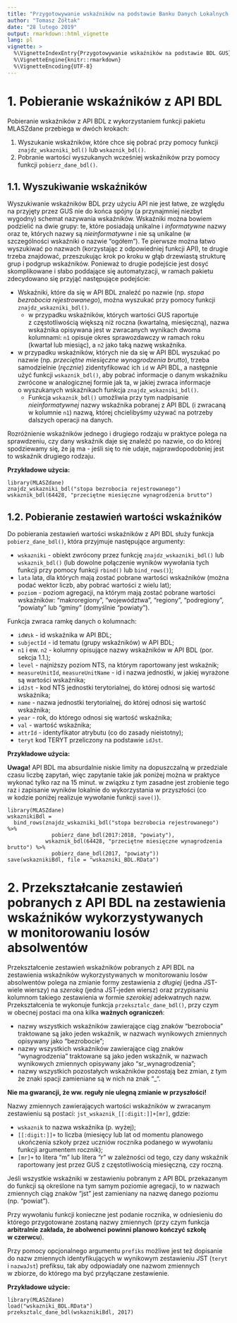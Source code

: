 ```yaml
---
title: "Przygotowywanie wskaźników na podstawie Banku Danych Lokalnych GUS"
author: "Tomasz Żółtak"
date: "28 lutego 2019"
output: rmarkdown::html_vignette
lang: pl
vignette: >
  %\VignetteIndexEntry{Przygotowywanie wskaźników na podstawie BDL GUS}
  %\VignetteEngine{knitr::rmarkdown}
  %\VignetteEncoding{UTF-8}
---
```


# 1. Pobieranie wskaźników z API BDL

Pobieranie wskaźników z API BDL z wykorzystaniem funkcji pakietu MLASZdane przebiega w dwóch krokach:

  1. Wyszukanie wskaźników, które chce się pobrać przy pomocy funkcji `znajdz_wskazniki_bdl()` lub `wskaznik_bdl()`.
  2. Pobranie wartości wyszukanych wcześniej wskaźników przy pomocy funkcji `pobierz_dane_bdl()`.
  
## 1.1. Wyszukiwanie wskaźników

Wyszukiwanie wskaźników BDL przy użyciu API nie jest łatwe, ze względu na przyjęty przez GUS nie do końca spójny (a przynajmniej niezbyt wygodny) schemat nazywania wskaźników. Wskaźniki można bowiem podzielić na dwie grupy: te, które posiadają unikalne i *informatywne* nazwy oraz te, których nazwy są *nieinformatywne* i nie są unikalne (w szczególności wskaźniki o nazwie "ogółem"). Te pierwsze można łatwo wyszukiwać po nazwach (korzystając z odpowiedniej funkcji API), te drugie trzeba znajdować, przeszukując krok po kroku w głąb drzewiastą strukturę grup i podgrup wskaźników. Ponieważ to drugie podejście jest dosyć skomplikowane i słabo poddające się automatyzacji, w ramach pakietu zdecydowano się przyjąć następujące podejście:

  + Wskaźniki, które da się w API BDL znaleźć po nazwie (np. *stopa bezrobocia rejestrowanego*), można wyszukać przy pomocy funkcji `znajdz_wskazniki_bdl()`.
    + w przypadku wskaźników, których wartości GUS raportuje z częstotliwością większą niż roczna (kwartalną, miesięczną), nazwa wskaźnika opisywana jest w zwracanych wynikach dwoma kolumnami: `n1` opisuje okres sprawozdawczy w ramach roku (kwartał lub miesiąc), a `n2 ` jako taką nazwę wskaźnika.
  + w przypadku wskaźników, których nie da się w API BDL wyszukać po nazwie (np. *przeciętne miesięczne wynagrodzenia brutto*), trzeba samodzielnie (*ręcznie*) zidentyfikować ich `id` w API BDL, a następnie użyć funkcji `wskaznik_bdl()`, aby pobrać informacje o danym wskaźniku zwrócone w analogicznej formie jak ta, w jakiej zwraca informacje o wyszukanych wskaźnikach funkcja `znajdz_wskazniki_bdl()`.
    + Funkcja `wskaznik_bdl()` umożliwia przy tym nadpisanie *nieinformatywnej* nazwy wskaźnika pobranej z API BDL (i zwracaną w kolumnie `n1`) nazwą, której chcielibyśmy używać na potrzeby dalszych operacji na danych.
  
Rozróżnienie wskaźników jednego i drugiego rodzaju w praktyce polega na sprawdzeniu, czy dany wskaźnik daje się znaleźć po nazwie, co do której spodziewamy się, że ją ma - jeśli się to nie udaje, najprawdopodobniej jest to wskaźnik drugiego rodzaju.

**Przykładowe użycia:**

```
library(MLASZdane)
znajdz_wskazniki_bdl("stopa bezrobocia rejestrowanego")
wskaznik_bdl(64428, "przeciętne miesięczne wynagrodzenia brutto")
```

## 1.2. Pobieranie zestawień wartości wskaźników

Do pobierania zestawień wartości wskaźników z API BDL służy funkcja `pobierz_dane_bdl()`, która przyjmuje następujące argumenty:

  + `wskazniki` - obiekt zwrócony przez funkcję `znajdz_wskazniki_bdl()` lub `wskaznik_bdl()` (lub dowolne połączenie wyników wywołania tych funkcji przy pomocy funkcji `rbind()` lub `bind_rows()`);
  + `lata` lata, dla których mają zostać pobrane wartości wskaźników (można podać wektor liczb, aby pobrać wartości z wielu lat);
  + `poziom` - poziom agregacji, na którym mają zostać pobrane wartości wskaźników: "makroregiony", "województwa", "regiony", "podregiony", "powiaty" lub "gminy" (domyślnie "powiaty").

Funkcja zwraca ramkę danych o kolumnach:

 + `idWsk` - id wskaźnika w API BDL;
 + `subjectId` - id tematu (grupy wskaźników) w API BDL;
 + `n1` i ew. `n2` - kolumny opisujące nazwy wskaźników w API BDL (por. sekcja 1.1.);
 + `level` - najniższy poziom NTS, na którym raportowany jest wskaźnik;
 + `measureUnitId`, `measureUnitName` - id i nazwa jednostki, w jakiej wyrażone są wartości wskaźnika;
 + `idJst` - kod NTS jednostki terytorialnej, do której odnosi się wartość wskaźnika;
 + `name` - nazwa jednostki terytorialnej, do której odnosi się wartość wskaźnika;
 + `year` - rok, do którego odnosi się wartość wskaźnika;
 + `val` - wartość wskaźnika;
 + `attrId` - identyfikator atrybutu (co do zasady nieistotny);
 + `teryt` kod TERYT przeliczony na podstawie `idJst`.

**Przykładowe użycia:**

**Uwaga!** API BDL ma absurdalnie niskie limity na dopuszczalną w przedziale czasu liczbę zapytań, więc zapytanie takie jak poniżej można w praktyce wykonać tylko raz na 15 minut. w związku z tym zasadne jest zrobienie tego raz i zapisanie wyników lokalnie do wykorzystania w przyszłości (co w kodzie poniżej realizuje wywołanie funkcji `save()`).

```
library(MLASZdane)
wskaznikiBdl =
  bind_rows(znajdz_wskazniki_bdl("stopa bezrobocia rejestrowanego") %>%
              pobierz_dane_bdl(2017:2018, "powiaty"),
            wskaznik_bdl(64428, "przeciętne miesięczne wynagrodzenia brutto") %>%
              pobierz_dane_bdl(2017, "powiaty"))
save(wskaznikiBdl, file = "wskazniki_BDL.RData")
```

# 2. Przekształcanie zestawień pobranych z API BDL na zestawienia wskaźników wykorzystywanych w monitorowaniu losów absolwentów

Przekształcenie zestawień wskaźników pobranych z API BDL na zestawienia wskaźników wykorzystywanych w monitorowaniu losów absolwentów polega na zmianie formy zestawienia z *długiej* (jedna JST-wiele wierszy) na *szeroką* (jedna JST-jeden wiersz) oraz przypisaniu kolumnom takiego zestawienia w formie *szerokiej* adekwatnych nazw. Przekształcenia te wykonuje funkcja `przeksztalc_dane_bdl()`, przy czym w obecnej postaci ma ona kilka **ważnych ograniczeń**:

  + nazwy wszystkich wskaźników zawierające ciąg znaków "bezrobocia" traktowane są jako jeden wskaźnik, w nazwach wynikowych zmiennych opisywany jako "bezrobocie";
  + nazwy wszystkich wskaźników zawierające ciąg znaków "wynagrodzenia" traktowane są jako jeden wskaźnik, w nazwach wynikowych zmiennych opisywany jako "sr_wynagrodzenia";
  + nazwy wszystkich pozostałych wskaźników pozostają bez zmian, z tym że znaki spacji zamieniane są w nich na znak "_".

**Nie ma gwarancji, że ww. reguły nie ulegną zmianie w przyszłości!**

Nazwy zmiennych zawierających wartości wskaźników w zwracanym zestawieniu są postaci: `jst_wskaznik_[[:digit:]]+[mr]`, gdzie:

  + `wskaznik` to nazwa wskaźnika (p. wyżej);
  + `[[:digit:]]+` to liczba (miesięcy lub lat od momentu planowego ukończenia szkoły przez uczniów rocznika podanego w wywołaniu funkcji argumentem rocznik);
  + `[mr]+` to litera "m" lub litera "r" w zależności od tego, czy dany wskaźnik raportowany jest przez GUS z częstotliwością miesięczną, czy roczną.

Jeśli wszystkie wskaźniki w zestawieniu pobranym z API BDL przekazanym do funkcji są określone na tym samym poziomie agregacji, to w nazwach zmiennych ciąg znaków "jst" jest zamieniany na nazwę danego poziomu (np. "powiat").

Przy wywołaniu funkcji konieczne jest podanie rocznika, w odniesieniu do którego przygotowane zostaną nazwy zmiennych (przy czym funkcja **arbitralnie zakłada, że abolwenci powinni planowo kończyć szkołę w czerwcu**).

Przy pomocy opcjonalnego argumentu `prefiks` możliwe jest też dopisanie do nazw zmiennych identyfikujących w wynikowym zestawieniu JST (`teryt` i `nazwaJst`) prefiksu, tak aby odpowiadały one nazwom zmiennych w zbiorze, do którego ma być przyłączane zestawienie.

**Przykładowe użycie:**

```
library(MLASZdane)
load("wskazniki_BDL.RData")
przeksztalc_dane_bdl(wskaznikiBdl, 2017)
```
